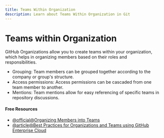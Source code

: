 ```yaml
---
title: Teams Within Organization
description: Learn about Teams Within Organization in Git
---
```


# Teams within Organization

GitHub Organizations allow you to create teams within your organization, which helps in organizing members based on their roles and responsibilities.

- Grouping: Team members can be grouped together according to the company or group's structure.
- Access permissions: Access permissions can be cascaded from one team member to another.
- Mentions: Team mentions allow for easy referencing of specific teams in repository discussions.

#### Free Resources

- [@official@Organizing Members into Teams](https://docs.github.com/en/organizations/organizing-members-into-teams)
- [@article@Best Practices for Organizations and Teams using GitHub Enterprise Cloud](https://github.blog/enterprise-software/devops/best-practices-for-organizations-and-teams-using-github-enterprise-cloud/)

<Outlet path="5-github/basics/teams-within-organization" />
